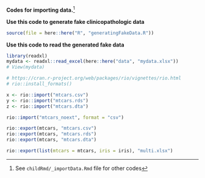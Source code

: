 
**Codes for importing data.**^[See `childRmd/_importData.Rmd` file for other codes]


**Use this code to generate fake clinicopathologic data**

<!-- lung, cancer, breast datası ile birleştir -->

```r
source(file = here::here("R", "generatingFakeData.R"))
```

**Use this code to read the generated fake data**

```r
library(readxl)
mydata <- readxl::read_excel(here::here("data", "mydata.xlsx"))
# View(mydata)
```



```r
# https://cran.r-project.org/web/packages/rio/vignettes/rio.html
# rio::install_formats()

x <- rio::import("mtcars.csv")
y <- rio::import("mtcars.rds")
z <- rio::import("mtcars.dta")

rio::import("mtcars_noext", format = "csv")

rio::export(mtcars, "mtcars.csv")
rio::export(mtcars, "mtcars.rds")
rio::export(mtcars, "mtcars.dta")

rio::export(list(mtcars = mtcars, iris = iris), "multi.xlsx")

```


